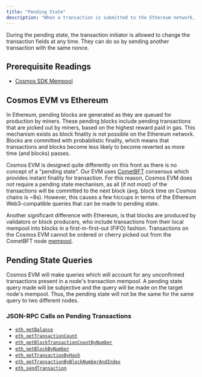 ```yaml
---
title: "Pending State"
description: "When a transaction is submitted to the Ethereum network, it first goes into the pending status, waiting to be executed by the nodes. A transaction can be in the pending state for a longer duration if the gas price is set very low in the transaction and the nodes are busy processing other higher gas price transactions."
---
```


During the pending state, the transaction initiator is allowed to change the transaction fields at any time. They can do so by sending another transaction with the same nonce.

## Prerequisite Readings[​](#prerequisite-readings "Direct link to Prerequisite Readings")

* [Cosmos SDK Mempool](https://docs.cosmos.network/main/building-apps/app-mempool)

## Cosmos EVM vs Ethereum[​](#cosmos-evm-vs-ethereum "Direct link to Cosmos EVM vs Ethereum")

In Ethereum, pending blocks are generated as they are queued for production by miners. These pending blocks include pending transactions that are picked out by miners, based on the highest reward paid in gas. This mechanism exists as block finality is not possible on the Ethereum network. Blocks are committed with probabilistic finality, which means that transactions and blocks become less likely to become reverted as more time (and blocks) passes.

Cosmos EVM is designed quite differently on this front as there is no concept of a "pending state". Our EVM uses [CometBFT](https://docs.cometbft.com/v1.0/) consensus which provides instant finality for transaction. For this reason, Cosmos EVM does not require a pending state mechanism, as all (if not most) of the transactions will be committed to the next block (avg. block time on Cosmos chains is \~8s). However, this causes a few hiccups in terms of the Ethereum Web3-compatible queries that can be made to pending state.

Another significant difference with Ethereum, is that blocks are produced by validators or block producers, who include transactions from their local mempool into blocks in a first-in-first-out (FIFO) fashion. Transactions on the Cosmos EVM cannot be ordered or cherry picked out from the CometBFT node [mempool](https://docs.cometbft.com/v1.0/explanation/core/mempool).

## Pending State Queries[​](#pending-state-queries "Direct link to Pending State Queries")

Cosmos EVM will make queries which will account for any unconfirmed transactions present in a node's transaction mempool. A pending state query made will be subjective and the query will be made on the target node's mempool. Thus, the pending state will not be the same for the same query to two different nodes.

### JSON-RPC Calls on Pending Transactions[​](#json-rpc-calls-on-pending-transactions "Direct link to JSON-RPC Calls on Pending Transactions")

* [`eth_getBalance`](/develop/api/ethereum-json-rpc/methods#eth_getbalance)
* [`eth_getTransactionCount`](/develop/api/ethereum-json-rpc/methods#eth_gettransactioncount)
* [`eth_getBlockTransactionCountByNumber`](/develop/api/ethereum-json-rpc/methods#eth_getblocktransactioncountbynumber)
* [`eth_getBlockByNumber`](/develop/api/ethereum-json-rpc/methods#eth_getblockbynumber)
* [`eth_getTransactionByHash`](/develop/api/ethereum-json-rpc/methods#eth_gettransactionbyhash)
* [`eth_getTransactionByBlockNumberAndIndex`](/develop/api/ethereum-json-rpc/methods#eth_gettransactionbyblockhashandindex)
* [`eth_sendTransaction`](/develop/api/ethereum-json-rpc/methods#eth_sendtransaction)


